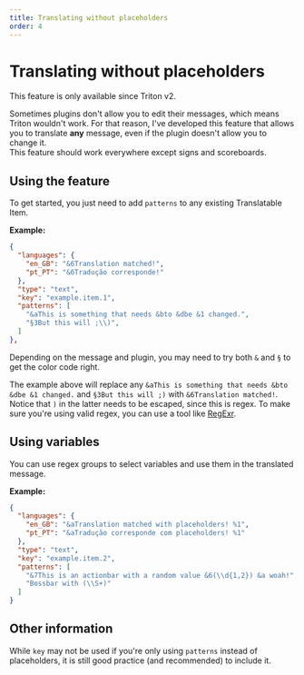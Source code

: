 ```yaml
---
title: Translating without placeholders
order: 4
---
```



# Translating without placeholders

<InfoCard>

This feature is only available since Triton v2.

</InfoCard>

Sometimes plugins don't allow you to edit their messages, which means Triton wouldn't work.
For that reason, I've developed this feature that allows you to translate **any** message, even if the plugin doesn't allow you to change it.  
This feature should work everywhere except signs and scoreboards.

## Using the feature

To get started, you just need to add `patterns` to any existing Translatable Item.

**Example:**

```json
{
  "languages": {
    "en_GB": "&6Translation matched!",
    "pt_PT": "&6Tradução corresponde!"
  },
  "type": "text",
  "key": "example.item.1",
  "patterns": [
    "&aThis is something that needs &bto &dbe &1 changed.",
    "§3But this will ;\\)",
  ]
},
```

<WarningCard>

Depending on the message and plugin, you may need to try both `&` and `§` to get the color code right.

</WarningCard>

The example above will replace any `&aThis is something that needs &bto &dbe &1 changed.` and `§3But this will ;)` with `&6Translation matched!`.
Notice that `)` in the latter needs to be escaped, since this is regex.
To make sure you're using valid regex, you can use a tool like [RegExr](https://regexr.com).

## Using variables

You can use regex groups to select variables and use them in the translated message.

**Example:**

```json
{
  "languages": {
    "en_GB": "&aTranslation matched with placeholders! %1",
    "pt_PT": "&aTradução corresponde com placeholders! %1"
  },
  "type": "text",
  "key": "example.item.2",
  "patterns": [
    "&7This is an actionbar with a random value &6(\\d{1,2}) &a woah!",
    "Bossbar with (\\S+)"
  ]
}
```

## Other information

While `key` may not be used if you're only using `patterns` instead of placeholders,
it is still good practice (and recommended) to include it.
